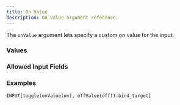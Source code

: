 ```yaml
---
title: On Value
description: On Value argument reference.
---
```



<InputFieldArgumentInfo type={InputFieldArgumentType.ON_VALUE}></InputFieldArgumentInfo>

The `onValue` argument lets specify a custom on value for the <InputFieldLink type={InputFieldType.TOGGLE}></InputFieldLink> input.

### Values

<InputFieldArgumentValuesInfo type={InputFieldArgumentType.ON_VALUE}></InputFieldArgumentValuesInfo>

### Allowed Input Fields

<InputFieldArgumentAllowedInputFields type={InputFieldArgumentType.ON_VALUE}></InputFieldArgumentAllowedInputFields>

### Examples

```meta-bind
INPUT[toggle(onValue(on), offValue(off)):bind_target]
```
